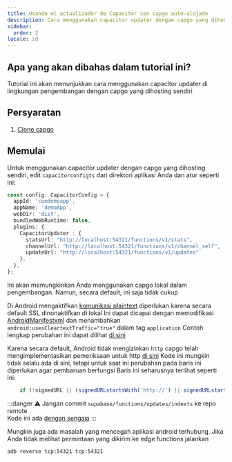```yaml
---
title: Usando el actualizador de Capacitor con capgo auto-alojado
description: Cara menggunakan capacitor updater dengan capgo yang dihosting sendiri
sidebar:
  order: 2
locale: id
---
```


## Apa yang akan dibahas dalam tutorial ini?

Tutorial ini akan menunjukkan cara menggunakan capacitor updater di lingkungan pengembangan dengan capgo yang dihosting sendiri

## Persyaratan

1. [Clone capgo](https://githubcom/Cap-go/capgo/)

## Memulai

Untuk menggunakan capacitor updater dengan capgo yang dihosting sendiri, edit `capacitorconfigts` dari direktori aplikasi Anda dan atur seperti ini:

```ts
const config: CapacitorConfig = {
  appId: 'comdemoapp',
  appName: 'demoApp',
  webDir: 'dist',
  bundledWebRuntime: false,
  plugins: {
    CapacitorUpdater : {
      statsUrl: "http://localhost:54321/functions/v1/stats",
      channelUrl: "http://localhost:54321/functions/v1/channel_self",
      updateUrl: "http://localhost:54321/functions/v1/updates"
    },
  },
};
```

Ini akan memungkinkan Anda menggunakan capgo lokal dalam pengembangan. Namun, secara default, ini saja tidak cukup

Di Android mengaktifkan [komunikasi plaintext](https://developerandroidcom/topic/security/risks/cleartext/) diperlukan karena secara default SSL dinonaktifkan di lokal
Ini dapat dicapai dengan memodifikasi [AndroidManifestxml](https://githubcom/Cap-go/capacitor-updater/blob/main/android/src/main/AndroidManifestxml/) dan menambahkan `android:usesCleartextTraffic="true"` dalam tag `application`
Contoh lengkap perubahan ini dapat dilihat [di sini](https://gistgithubcom/WcaleNieWolny/061a015acdebe35eaf3afd7030797701/)

Karena secara default, Android tidak mengizinkan `http` capgo telah mengimplementasikan pemeriksaan untuk http [di sini](https://githubcom/Cap-go/capgo/blob/4cce6c0707d745faa2afbab643e636bad927c602/supabase/functions/updates/indexts/#L396)
Kode ini mungkin tidak selalu ada di sini, tetapi untuk saat ini perubahan pada baris ini diperlukan agar pembaruan berfungsi
Baris ini seharusnya terlihat seperti ini:
```ts
    if (!signedURL || (signedURLstartsWith('http://') || signedURLstartsWith('https://'))) {
```

:::danger
⚠️ Jangan commit `supabase/functions/updates/indexts` ke repo remote\
Kode ini ada [dengan sengaja](https://githubcom/Cap-go/capacitor-updater/issues/37/#issuecomment-1684916354)
:::

Mungkin juga ada masalah yang mencegah aplikasi android terhubung. Jika Anda tidak melihat permintaan yang dikirim ke edge functions jalankan
```bash
adb reverse tcp:54321 tcp:54321
```